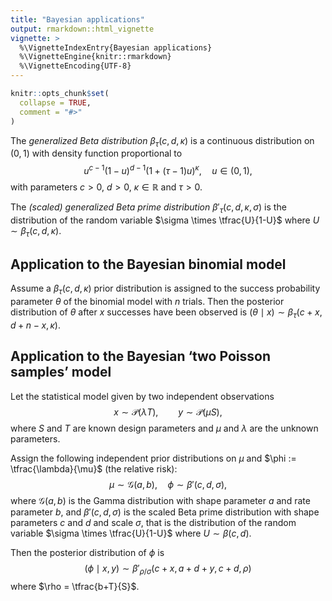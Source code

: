```yaml
---
title: "Bayesian applications"
output: rmarkdown::html_vignette
vignette: >
  %\VignetteIndexEntry{Bayesian applications}
  %\VignetteEngine{knitr::rmarkdown}
  %\VignetteEncoding{UTF-8}
---
```


```r
knitr::opts_chunk$set(
  collapse = TRUE,
  comment = "#>"
)
```

The *generalized Beta distribution* $\beta_\tau(c, d, \kappa)$ is a continuous 
distribution on $(0,1)$ with density function proportional to
$$
{u}^{c-1}{(1-u)}^{d-1}{\bigl(1+(\tau-1)u\bigr)}^\kappa, \quad u \in (0,1),
$$
with parameters $c>0$, $d>0$, $\kappa \in \mathbb{R}$ and $\tau>0$.

The *(scaled) generalized Beta prime distribution* 
$\beta'_\tau(c, d, \kappa, \sigma)$ is the distribution of the random variable
$\sigma \times \tfrac{U}{1-U}$ where $U \sim \beta_\tau(c, d, \kappa)$.

## Application to the Bayesian binomial model

Assume a $\beta_\tau(c, d, \kappa)$ prior distribution is assigned to the 
success probability parameter $\theta$ of the binomial model with $n$ trials. 
Then the posterior distribution of $\theta$ after $x$ successes have been
observed is $(\theta \mid x) \sim \beta_\tau(c+x, d+n-x, \kappa)$.

## Application to the Bayesian 'two Poisson samples' model

Let the statistical model given by two independent observations
$$
x \sim \mathcal{P}(\lambda T), \qquad y \sim \mathcal{P}(\mu S),
$$
where $S$ and $T$ are known design parameters and $\mu$ and $\lambda$ are 
the unknown parameters. 

Assign the following independent prior distributions on $\mu$ and 
$\phi := \tfrac{\lambda}{\mu}$ (the relative risk):
$$
\mu \sim \mathcal{G}(a,b), \quad \phi \sim \beta'(c, d, \sigma),
$$
where $\mathcal{G}(a,b)$ is the Gamma distribution with shape parameter $a$ 
and rate parameter $b$, and $\beta'(c, d, \sigma)$ is the scaled Beta prime 
distribution with shape parameters $c$ and $d$ and scale $\sigma$, that is the 
distribution of the random variable $\sigma \times \tfrac{U}{1-U}$ where 
$U \sim \beta(c, d)$.

Then the posterior distribution of $\phi$ is 
$$
(\phi \mid x, y) \sim \beta'_{\rho/\sigma}(c+x, a+d+y, c+d, \rho)
$$
where $\rho = \tfrac{b+T}{S}$.
